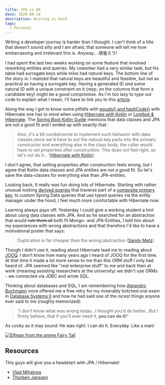 ```yaml
---
title: JPA is OK
date: 2020-08-24
description: Writing is hard
tags:
  - Personal
---
```


Writing a developer journey is harder than I thought. I can't think of a title that doesn't sound silly and
I am afraid, that someone will tell me how embarrassing and irrelevant this is. Anyway... 頑張ろう!

I had spent the last two weeks working on some feature that involved reworking entities and queries.
My coworker had a very similar task, but his table had surrogate keys while mine had natural keys.
The bottom line of the story is: I realized that natural keys are beautiful and feasible, but not as practical as having a surrogate key.
Having a generated ID _and_ some natural ID with a unique constraint on it (resp. on the columns that form a candidate key) might be
a good compromise. As I'm too lazy to type out code to explain what I mean, I'll have to link you to this [article].

Along the way I got to know some pitfalls with [equals() and  hashCode()] with Hibernate one has to mind when using [Hibernate with Kotlin] or [Lombok & Hibernate].
The [Spring Boot Kotlin Guide] mentions that data classes and JPA are not a good fit and I ended up with exactly that:

>  Also, it's a bit cumbersome to implement such behavior with data classes since we'd have to put the natural key parts
>  into the primary constructor and everything else in the class body, the caller would have to set properties after construction.
>  This does not feel right, so let's not do it...
([Hibernate with Kotlin])

I don't agree, that setting properties after construction feels wrong, but I agree that Kotlin data classes and JPA entities are not a good fit.
So let's save the data-classes for everything else than JPA-entities.

Looking back, It really was fun doing lots of Hibernate. Starting with rather unusual looking [derived queries] that traverse part of a [composite primary key],
to custom Spring Data queries that use typed queries via the entity manager under the hood, I feel much more comfortable with Hibernate now.

Learning always pays off: Yesterday I could give a working student a hint about using data classes with JPA.
And as he searched for an abstraction that would ~~rule them all~~ both fit Mongo- and JPA-Entities,
I told him about my experiences with wrong abstractions and that therefore I'd like to have a motivational poster that says:

> Duplication is far cheaper than the wrong abstraction ([Sandy Metz])

Though I didn't use it, reading about Hibernate lead me to reading about [JOOQ]. I don't know how many years ago I heard of JOOQ for the first time.
At that time it made a lot more sense to me than this ORM stuff I only had heard of.
JPA seemed like "real enterprise stuff" to me and back then at work (meaning assisting researchers at the university) we didn't use ORMs - we connected via JDBC and wrote SQL.

Thinking about databases and SQL, I am remembering how [Alejandro Buchmann] once offered me a free retry for my miserably botched oral exam in
[Database Systems II] and how he had said one of the nicest things anyone ever said to me (roughly memorized):

> "I don't know what was wrong today...I thought you'd do better...But I firmly believe, that if you'll ever need it, **you can do it!**"

As cocky as it may sound: He was right. I can do it. Everyday. Like a man!

[![Elfman from the anime Fairy Tail](http://images.wikia.com/fairytail/images/c/cf/Elfman_prof.jpg)](http://images.wikia.com/fairytail/images/c/cf/Elfman_prof.jpg)


## Resources ##

This guys will give you a headstart with JPA / Hibernate!
- [Vlad Mihalcea]
- [Thorben Janssen]

[Sandy Metz]: <https://sandimetz.com/blog/2016/1/20/the-wrong-abstraction>
[equals() and  hashCode()]: <https://thorben-janssen.com/ultimate-guide-to-implementing-equals-and-hashcode-with-hibernate/>
[Lombok & Hibernate]: <https://thorben-janssen.com/lombok-hibernate-how-to-avoid-common-pitfalls/#Don8217t_Use_EqualsAndHashCode>
[Hibernate with Kotlin]: <https://kotlinexpertise.com/hibernate-with-kotlin-spring-boot/>
[Spring Boot Kotlin Guide]: <https://github.com/spring-guides/tut-spring-boot-kotlin#persistence-with-jpa>
[derived queries]: <https://thorben-janssen.com/ultimate-guide-derived-queries-with-spring-data-jpa/#Traverse_associations_in_derived_queries>
[composite primary key]: <https://vladmihalcea.com/the-best-way-to-map-a-composite-primary-key-with-jpa-and-hibernate/>
[Vlad Mihalcea]: <https://vladmihalcea.com/tutorials/hibernate/>
[Thorben Janssen]: <https://thorben-janssen.com>
[article]: <https://tapoueh.org/blog/2018/03/database-normalization-and-primary-keys/#primary-keys>
[JOOQ]: <https://www.jooq.org/>
[Alejandro Buchmann]: <http://www.dvs.tu-darmstadt.de/staff/buchmann/index.html>
[Database Systems II]: <http://www.dvs.tu-darmstadt.de/teaching/db2/index.html>